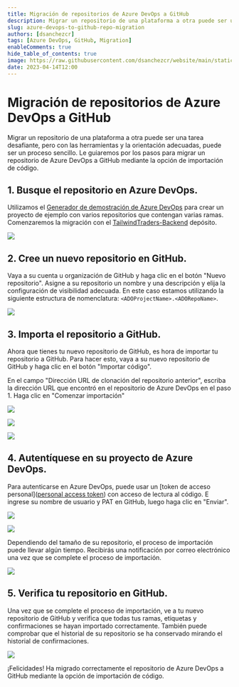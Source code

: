 ```yaml
---
title: Migración de repositorios de Azure DevOps a GitHub
description: Migrar un repositorio de una plataforma a otra puede ser una tarea difícil, pero con las herramientas y la orientación adecuadas, puede ser un proceso sencillo.
slug: azure-devops-to-github-repo-migration
authors: [dsanchezcr]
tags: [Azure DevOps, GitHub, Migration]
enableComments: true
hide_table_of_contents: true
image: https://raw.githubusercontent.com/dsanchezcr/website/main/static/img/ADOGHRepoMigration/ADOtoGH.jpg
date: 2023-04-14T12:00
---
```

# Migración de repositorios de Azure DevOps a GitHub

Migrar un repositorio de una plataforma a otra puede ser una tarea desafiante, pero con las herramientas y la orientación adecuadas, puede ser un proceso sencillo. Le guiaremos por los pasos para migrar un repositorio de Azure DevOps a GitHub mediante la opción de importación de código.
<!--truncate-->
## 1. Busque el repositorio en Azure DevOps.

Utilizamos el [Generador de demostración de Azure DevOps](https://azuredevopsdemogenerator.azurewebsites.net) para crear un proyecto de ejemplo con varios repositorios que contengan varias ramas. Comenzaremos la migración con el [TailwindTraders-Backend](https://github.com/microsoft/tailwindTraders-backend) depósito.

![](pathname:///img/ADOGHRepoMigration/ADORepo.png)

## 2. Cree un nuevo repositorio en GitHub.

Vaya a su cuenta u organización de GitHub y haga clic en el botón "Nuevo repositorio". Asigne a su repositorio un nombre y una descripción y elija la configuración de visibilidad adecuada.
En este caso estamos utilizando la siguiente estructura de nomenclatura: `<ADOProjectName>.<ADORepoName>`.

![](pathname:///img/ADOGHRepoMigration/GHRepo.png)

## 3. Importa el repositorio a GitHub.

Ahora que tienes tu nuevo repositorio de GitHub, es hora de importar tu repositorio a GitHub. Para hacer esto, vaya a su nuevo repositorio de GitHub y haga clic en el botón "Importar código".

En el campo "Dirección URL de clonación del repositorio anterior", escriba la dirección URL que encontró en el repositorio de Azure DevOps en el paso 1. Haga clic en "Comenzar importación"

![](pathname:///img/ADOGHRepoMigration/ADORepoURL.png)

![](pathname:///img/ADOGHRepoMigration/GHImportCode.png)

![](pathname:///img/ADOGHRepoMigration/GHImportRepo.png)

## 4. Autentíquese en su proyecto de Azure DevOps.

Para autenticarse en Azure DevOps, puede usar un [token de acceso personal]([personal access token](https://learn.microsoft.com/azure/devops/organizations/accounts/use-personal-access-tokens-to-authenticate?view=azure-devops&tabs=Windows#create-a-pat)) con acceso de lectura al código. E ingrese su nombre de usuario y PAT en GitHub, luego haga clic en "Enviar".

![](pathname:///img/ADOGHRepoMigration/ADOPAT.png)

![](pathname:///img/ADOGHRepoMigration/GHAuth.png)

Dependiendo del tamaño de su repositorio, el proceso de importación puede llevar algún tiempo. Recibirás una notificación por correo electrónico una vez que se complete el proceso de importación.

![](pathname:///img/ADOGHRepoMigration/GHMigration.png)

## 5. Verifica tu repositorio en GitHub.

Una vez que se complete el proceso de importación, ve a tu nuevo repositorio de GitHub y verifica que todas tus ramas, etiquetas y confirmaciones se hayan importado correctamente. También puede comprobar que el historial de su repositorio se ha conservado mirando el historial de confirmaciones.

![](pathname:///img/ADOGHRepoMigration/RepoMigrated.png)

¡Felicidades! Ha migrado correctamente el repositorio de Azure DevOps a GitHub mediante la opción de importación de código.